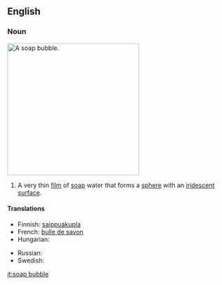 ==English==
===Noun===
[[Image:Bubble brokenchopstick.jpg|300px|thumb|right|A soap bubble.]] 
{{en-noun|sg=[[soap]] [[bubble]]}}

# A very thin [[film]] of [[soap]] water that forms a [[sphere]] with an [[iridescent]] [[surface]].

====Translations====
{{trans-top|a very thin film of soap water that forms a sphere}}
* Finnish: [[saippuakupla]]
* French: [[bulle de savon]]
* Hungarian: {{t+|hu|szappanbuborék}}
{{trans-mid}}
* Russian: {{t|ru|мыльный пузырь|m|tr=mýl'nyj puzýr'|sc=Cyrl}}
* Swedish: {{t-|sv|såpbubbla|c}}
{{trans-bottom}}

[[it:soap bubble]]